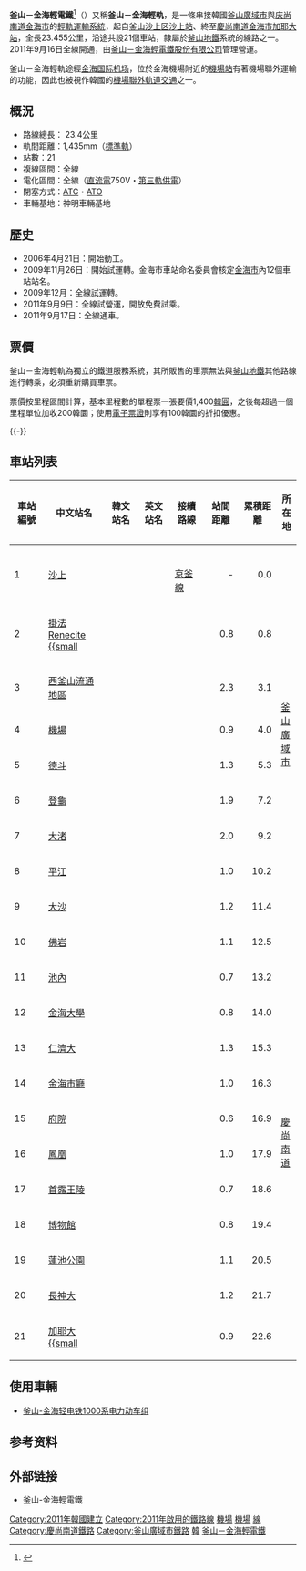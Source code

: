 {{noteTA|G1=Railway}}
{{Refimprove|time=2021-10-04T16:11:11+00:00}}
{{Infobox rail line
| box_width     = 22em
| color         = {{韓國鐵道路線色|BG|L}}
| color2        = 
| name          = 釜山－金海輕電鐵
| native_name   = 
| logo          = [[File:South_Korea_subway_logo.svg|x40px]] [[File:Busan-Gimhae_Line.svg|x40px]]
| logo_alt      = 
| image         = [[File:Busan-Gimhae_Light_Rail_Transit_1000_Series_EMU.jpg|265px]]
| image_width   = 
| image_alt     = 
| caption       = 
| type          = [[輕軌運輸系統|輕軌運輸系統]]
| system        = [[釜山都市鐵道|釜山都市鐵道]]
| status        = 營運中
| locale        = 
| start         = [[沙上站_(釜山地铁)|沙上站]]
| end           = [[加耶大站|加耶大站]]
| stations      = 21
| routes        = 1
| daily_ridership = 74,052人次（2021年）
| open          = 2011年9月16日
| close         = 
| owner         = {{ubl|[[釜山廣域市|釜山廣域市]]|[[金海市|金海市]]}}
| operator      = [[釜山－金海轻电铁_(企业)|釜山－金海輕電鐵]]
| character     = 
| depot         = 
| stock         = 
| linelength_km = 
| linelength    = 23.4公里
| tracklength_km= 
| tracklength   = 
| tracks        = [[複線鐵路|雙軌]]
| gauge         = 1,435毫米
| load_gauge    = 
| minradius     = 
| routenumber   = 
| linenumber    = 
| electrification = 直流電 750伏特
| speed_km/h    = 
| speed         = 70公里／每小時
| elevation_m   = 
| elevation     = 
| website       = 
| map           = 
| map_state     = collapsed
}}
{{Infobox Korean name
|hangul = 부산-김해경전철
|hanja  = 釜山-金海輕電鐵
|rr     = Busan-Gimhae Gyeongjeoncheol
|mr     = 
}}
{{釜山－金海輕軌電鐵RDT}}
'''釜山－金海輕電鐵'''<ref>{{cite web|url=http://www.bglrt.com/00245/00246.web|title=介紹輕軌電鐵|publisher=BGL|accessdate=2017-05-28|archive-date=2017-06-03|archive-url=https://web.archive.org/web/20170603194157/http://www.bglrt.com/00245/00246.web|dead-url=no}}</ref>（{{kor|諺=부산-김해 경전철|漢=釜山－金海輕電鐵|羅=Busan-Gimhae Gyeongjeoncheol|f=y}}）又稱'''釜山－金海輕軌'''，是一條串接韓國[[釜山廣域市|釜山廣域市]]與[[庆尚南道|庆尚南道]][[金海市|金海市]]的[[輕軌運輸系統|輕軌運輸系統]]，起自[[釜山廣域市|釜山]][[沙上区|沙上区]][[沙上站_(釜山地铁)|沙上站]]、終至[[慶尚南道|慶尚南道]][[金海市|金海市]][[加耶大站|加耶大站]]，全長23.455公里，沿途共設21個車站，隸屬於[[釜山都市鐵道|釜山地鐵]]系統的線路之一。2011年9月16日全線開通，由[[釜山－金海轻电铁_(企业)|釜山－金海輕電鐵股份有限公司]]管理營運。

釜山－金海輕軌途經[[金海国际机场|金海国际机场]]，位於金海機場附近的[[机场站_(釜山)|機場站]]有著機場聯外運輸的功能，因此也被視作韓國的[[機場聯絡軌道系統|機場聯外軌道交通]]之一。

== 概況 ==
*路線總長： 23.4公里
*軌間距離：1,435mm（[[標準軌|標準軌]]）
*站數：21
*複線區間：全線
*電化區間：全線（[[直流電|直流電]]750V・[[第三軌供電|第三軌供電]]）
*閉塞方式：[[列车自动控制系统|ATC]]・[[列車自動運行裝置|ATO]]
*車輛基地：神明車輛基地

== 歷史 ==
* 2006年4月21日：開始動工。
* 2009年11月26日：開始試運轉。金海市車站命名委員會核定[[金海市|金海市]]內12個車站站名。
* 2009年12月：全線試運轉。
* 2011年9月9日：全線試營運，開放免費試乘。
* 2011年9月17日：全線通車。

== 票價 ==
釜山－金海輕軌為獨立的鐵道服務系統，其所販售的車票無法與[[釜山都市鐵道|釜山地鐵]]其他路線進行轉乘，必須重新購買車票。

票價按里程區間計算，基本里程數的單程票一張要價1,400[[韓圓|韓圓]]，之後每超過一個里程單位加收200韓圜；使用[[儲值車票|電子票證]]則享有100韓圜的折扣優惠。

{{-}}
== 車站列表 ==
{| class="wikitable" style="text-align: center;"
|- style="border-bottom: solid 0.25em #8451a0;"
! 車站編號
! 中文站名
! 韓文站名
! 英文站名
! 接續路線
! 站間距離
! 累積距離
! colspan="2"| 所在地
|-
! 1
| [[沙上站_(釜山地铁)|沙上]]
| {{lang|ko|사상}}<br>{{small|（서부터미널）}}
| {{lang|en|Sasang}}
| {{韓國都市鐵道|BS2}}<br />[[京釜線|京釜線]]<!--<br />{{韓國都市鐵道|BS5}}-->
| align="right" | -
| align="right" | 0.0
| style="width: 1.2em;" rowspan="9" | [[釜山廣域市|釜山廣域市]]
| rowspan="2" | [[沙上區|沙上區]]
|-
! 2
| [[挂法Renecite站|掛法Renecite<br>{{small]]
| {{lang|ko|괘법르네시떼}}<br>{{small|（강변공원）}}
| {{lang|en|Gwaebeop Renecite}}<br>{{small|（Gangbyeon Park）}}
| <!--[[慶全線|慶全線]]-->
| align="right" | 0.8
| align="right" | 0.8
|-
! 3
| [[西釜山流通地区站|西釜山流通地區]]
| {{lang|ko|서부산유통지구}}<br>{{small|（금호마을）}}
| {{lang|en|Seobusan Yutongjigu}}
|
| align="right" | 2.3
| align="right" | 3.1
| rowspan="7" | [[江西區_(釜山)|江西區]]
|-
! 4
| [[机场站_(釜山)|機場]]
| {{lang|ko|공항}}
| {{lang|en|Gimhae International Airport}}
|
| align="right" | 0.9
| align="right" | 4.0
|-
! 5
| [[德斗站|德斗]]
| {{lang|ko|덕두}}
| {{lang|en|Deokdu}}
|
| align="right" | 1.3
| align="right" | 5.3
|-
! 6
| [[登龟站|登龜]]
| {{lang|ko|등구}}
| {{lang|en|Deunggu}}
|
| align="right" | 1.9
| align="right" | 7.2
|-
! 7
| [[大渚站|大渚]]
| {{lang|ko|대저}}
| {{lang|en|Daejeo}}
| {{韓國都市鐵道|BS3}}
| align="right" | 2.0
| align="right" | 9.2
|-
! 8
| [[平江站|平江]]
| {{lang|ko|평강}}
| {{lang|en|Pyeonggang}}
|
| align="right" | 1.0
| align="right" | 10.2
|-
! 9
| [[大沙站_(釜山)|大沙]]
| {{lang|ko|대사}}
| {{lang|en|Daesa}}
|
| align="right" | 1.2
| align="right" | 11.4
|-
! 10
| [[佛岩站|佛岩]]
| {{lang|ko|불암}}
| {{lang|en|Buram}}
|
| align="right" | 1.1
| align="right" | 12.5
| style="width: 1.2em;" rowspan="12" | [[慶尚南道|慶尚南道]]
| rowspan="12" | [[金海市|金海市]]
|-
! 11
| [[池内站|池內]]
| {{lang|ko|지내}}
| {{lang|en|Jinae}}
|
| align="right" | 0.7
| align="right" | 13.2
|-
! 12
| [[金海大学站|金海大學]]
| {{lang|ko|김해대학}}<br>{{small|（안동）}}
| {{lang|en|Gimhae College}}<br>{{small|（Andong）}}
| 
| align="right" | 0.8
| align="right" | 14.0
|-
! 13
| [[仁济大站|仁濟大]]
| {{lang|ko|인제대}}<br>{{small|（활천）}}
| {{lang|en|Inje Univ.}}<br>{{small|（Hwalcheon）}}
| 
| align="right" | 1.3
| align="right" | 15.3
|-
! 14
| [[金海市厅站|金海市廳]]
| {{lang|ko|김해시청}}
| {{lang|en|Gimhae City Hall}}
| 
| align="right" | 1.0
| align="right" | 16.3
|-
! 15
| [[府院站|府院]]
| {{lang|ko|부원}}
| {{lang|en|Buwon}}
| 
| align="right" | 0.6
| align="right" | 16.9
|-
! 16
| [[鳳凰站_(慶尚南道)|鳳凰]]
| {{lang|ko|봉황}}<br>{{small|（김해여객터미널）}}
| {{lang|en|Bonghwang}}
|
| align="right" | 1.0
| align="right" | 17.9
|-
! 17
| [[首露王陵站|首露王陵]]
| {{lang|ko|수로왕릉}}<br>{{small|（김해보건소）}}
| {{lang|en|Royal Tomb of King Suro}}<br>{{small|（Gimhae Community Health Center）}}
| 
| align="right" | 0.7
| align="right" | 18.6
|-
! 18
| [[博物馆站_(庆尚南道)|博物館]]
| {{lang|ko|박물관}}
| {{lang|en|Gimhae National Museum}}
| 
| align="right" | 0.8
| align="right" | 19.4
|-
! 19
| [[莲池公园站|蓮池公園]]
| {{lang|ko|연지공원}}
| {{lang|en|Yeonji Park}}
| 
| align="right" | 1.1
| align="right" | 20.5
|-
! 20
| [[长神大站|長神大]]
| {{lang|ko|장신대}}<br>{{small|（화정）}}
| {{lang|en|Presbyterian Univ.}}
| 
| align="right" | 1.2
| align="right" | 21.7
|-
! 21
| [[加耶大站|加耶大<br>{{small]]
| {{lang|ko|가야대}}<br>{{small|（삼계）}}
| {{lang|en|Gaya Univ.}}<br>{{small|（Samgyae）}}
| 
| align="right" | 0.9
| align="right" | 22.6
|}

== 使用車輛 ==
*[[釜山-金海轻电铁1000系电力动车组|釜山-金海轻电铁1000系电力动车组]]

== 参考资料 ==
{{reflist}}

==外部链接==
*{{official|http://www.bglrt.com}}釜山-金海輕電鐵{{ko}}

{{釜山-金海轻电铁}}
{{Portal bar|韓國|鐵路|城市軌道交通|航空}}
[[Category:2011年韓國建立|Category:2011年韓國建立]]
[[Category:2011年啟用的鐵路線|Category:2011年啟用的鐵路線]]
[[Category:韓國鐵路線|機場]]
[[Category:韓國輕電鐵|機場]]
[[Category:釜山都市鐵道|線]]
[[Category:慶尚南道鐵路|Category:慶尚南道鐵路]]
[[Category:釜山廣域市鐵路|Category:釜山廣域市鐵路]]
[[Category:機場聯絡軌道系統|韓]]
[[Category:釜山－金海輕電鐵|]]